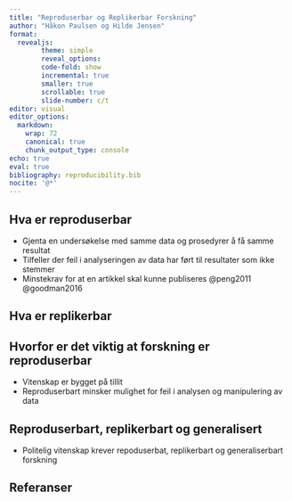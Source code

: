 ```yaml
---
title: "Reproduserbar og Replikerbar Forskning"
author: "Håkon Paulsen og Hilde Jensen"
format:
  revealjs:
        theme: simple
        reveal_options:
        code-fold: show
        incremental: true
        smaller: true
        scrollable: true
        slide-number: c/t
editor: visual
editor_options:
  markdown:
    wrap: 72
    canonical: true
    chunk_output_type: console
echo: true
eval: true
bibliography: reproducibility.bib
nocite: '@*'
---
```


## Hva er reproduserbar

-   Gjenta en undersøkelse med samme data og prosedyrer å få samme
    resultat
-   Tilfeller der feil i analyseringen av data har ført til resultater
    som ikke stemmer
-   Minstekrav for at en artikkel skal kunne publiseres @peng2011
    @goodman2016

## Hva er replikerbar

## Hvorfor er det viktig at forskning er reproduserbar

-   Vitenskap er bygget på tillit
-   Reproduserbart minsker mulighet for feil i analysen og manipulering
    av data

## Reproduserbart, replikerbart og generalisert

-   Politelig vitenskap krever repoduserbat, replikerbart og
    generaliserbart forskning

## Referanser
